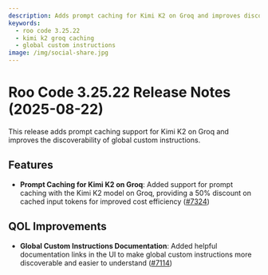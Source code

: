 ```yaml
---
description: Adds prompt caching for Kimi K2 on Groq and improves discoverability of global custom instructions.
keywords:
  - roo code 3.25.22
  - kimi k2 groq caching
  - global custom instructions
image: /img/social-share.jpg
---
```


# Roo Code 3.25.22 Release Notes (2025-08-22)

This release adds prompt caching support for Kimi K2 on Groq and improves the discoverability of global custom instructions.

## Features

* **Prompt Caching for Kimi K2 on Groq**: Added support for prompt caching with the Kimi K2 model on Groq, providing a 50% discount on cached input tokens for improved cost efficiency ([#7324](https://github.com/RooCodeInc/Roo-Code/pull/7324))

## QOL Improvements

* **Global Custom Instructions Documentation**: Added helpful documentation links in the UI to make global custom instructions more discoverable and easier to understand ([#7114](https://github.com/RooCodeInc/Roo-Code/pull/7114))